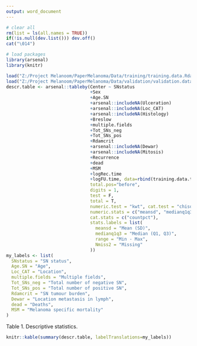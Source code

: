 ```yaml
---
output: word_document
---
```


```r
# clear all
rm(list = ls(all.names = TRUE))
if(!is.null(dev.list())) dev.off()
cat("\014")

# load packages
library(arsenal)
library(knitr)

load("Z:/Project Melanoom/PaperMelanoma/Data/training/training.data.Rdata")
load("Z:/Project Melanoom/PaperMelanoma/Data/validation/validation.data.Rdata")
descr.table <- arsenal::tableby(Center ~ SNstatus
                                +Sex
                                +Age.SN
                                +arsenal::includeNA(Ulceration)
                                +arsenal::includeNA(Loc_CAT)
                                +arsenal::includeNA(Histology)
                                +Breslow
                                +multiple.fields
                                +Tot_SNs_neg
                                +Tot_SNs_pos
                                +Rdamcrit
                                +arsenal::includeNA(Dewar)
                                +arsenal::includeNA(Mitosis)
                                +Recurrence
                                +dead
                                +MSM
                                +logRec.time
                                +logFU.time, data=rbind(training.data.to.be.imputed, validation.data.to.be.imputed[, -c(18, 19)]), # training.data.to.be.imputed,
                                total.pos="before",
                                digits = 1,
                                test = F,
                                total = T,
                                numeric.test = "kwt", cat.test = "chisq",
                                numeric.stats = c("meansd", "medianq1q3", "range", "Nmiss2"),
                                cat.stats = c("countpct"),
                                stats.labels = list(
                                  meansd = "Mean (SD)",
                                  medianq1q3 = "Median (Q1, Q3)",
                                  range = "Min - Max",
                                  Nmiss2 = "Missing"
                                ))
my_labels <- list(
  SNstatus = "SN status",
  Age.SN = "Age",
  Loc_CAT = "Location",
  multiple.fields = "Multiple fields",
  Tot_SNs_neg = "Total number of negative SN",
  Tot_SNs_pos = "Total number of positive SN",
  Rdamcrit = "SN tumour burden",
  Dewar = "Location metastasis in lymph",
  dead = "Deaths",
  MSM = "Melanoma specific mortality"
)
```

Table 1. Descriptive statistics.
```r
knitr::kable(summary(descr.table, labelTranslations=my_labels))
```

